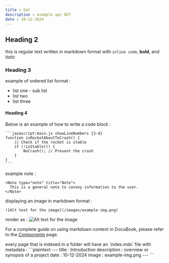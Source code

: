 ```yaml
---
title : Get
description : example api GET
date : 10-12-2024
---
```


## Heading 2

this is regular text written in markdown format with `inline code`, **bold**, and *italic*

### Heading 3

example of ordered list format :

- list one
        - sub list
- list two
- list three

#### Heading 4

Below is an example of how to write a code block :

````plaintext
```javascript:main.js showLineNumbers {3-4}
function isRocketAboutToCrash() {
    // Check if the rocket is stable
    if (!isStable()) {
        NoCrash(); // Prevent the crash
    }
}
```
````

example note :
```plaintext
<Note type="note" title="Note">
  This is a general note to convey information to the user.
</Note>
```

displaying an image in markdown format :

```plaintext
![Alt text for the image](/images/example-img.png)
```

render as :
![Alt text for the image](/images/example-img.png)

For a complete guide on using markdown content in DocuBook, please refer to the [Components](https://docubook.pro/docs/components) page.

<Note type="warning" title="Warning">
  every page that is indexed in a folder will have an `index.mdx` file with metadata :
  ```plaintext
---
title : Introduction
description : overview or synopsis of a project
date : 10-12-2024
image : example-img.png
---
  ```
</Note>